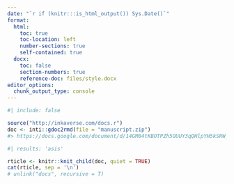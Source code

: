 ```yaml
---
date: "`r if (knitr:::is_html_output()) Sys.Date()`"
format:
  html:
    toc: true
    toc-location: left
    number-sections: true
    self-contained: true
  docx:
    toc: false
    section-numbers: true
    reference-doc: files/style.docx
editor_options: 
  chunk_output_type: console
---
```


```r
#| include: false

source("http://inkaverse.com/docs.r")
doc <- inti::gdoc2rmd(file = "manuscript.zip")
#> https://docs.google.com/document/d/14GM04tKBOTPZh5OUUY3qQHlpYH5kSRW_YRWuJ6hOgMw/edit#
```

```r
#| results: 'asis'

rticle <- knitr::knit_child(doc, quiet = TRUE)
cat(rticle, sep = '\n')
# unlink("docs", recursive = T)
```

